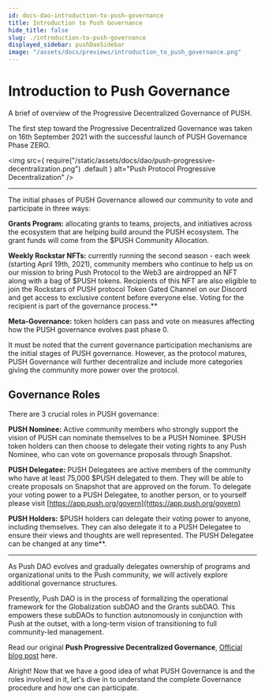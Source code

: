 ```yaml
---
id: docs-dao-introduction-to-push-governance
title: Introduction to Push Governance
hide_title: false
slug: ./introduction-to-push-governance
displayed_sidebar: pushDaoSidebar
image: "/assets/docs/previews/introduction_to_push_governance.png"
---
```


# Introduction to Push Governance

A brief of overview of the Progressive Decentralized Governance of PUSH.

The first step toward the Progressive Decentralized Governance was taken on 16th September 2021 with the successful launch of PUSH Governance Phase ZERO.

<img
  src={
    require("/static/assets/docs/dao/push-progressive-decentralization.png")
      .default
  }
  alt="Push Protocol Progressive Decentralization"
/>

---

The initial phases of PUSH Governance allowed our community to vote and participate in three ways:

**Grants Program:** allocating grants to teams, projects, and initiatives across the ecosystem that are helping build around the PUSH ecosystem. The grant funds will come from the $PUSH Community Allocation.

**Weekly Rockstar NFTs:** currently running the second season - each week (starting April 19th, 2021), community members who continue to help us on our mission to bring Push Protocol to the Web3 are airdropped an NFT along with a bag of $PUSH tokens. Recipients of this NFT are also eligible to join the Rockstars of PUSH protocol Token Gated Channel on our Discord and get access to exclusive content before everyone else. Voting for the recipient is part of the governance process.\*\*

**Meta-Governance:** token holders can pass and vote on measures affecting how the PUSH governance evolves past phase 0.

It must be noted that the current governance participation mechanisms are the initial stages of PUSH governance. However, as the protocol matures, PUSH Governance will further decentralize and include more categories giving the community more power over the protocol.

## Governance Roles

There are 3 crucial roles in PUSH governance:

**PUSH Nominee:** Active community members who strongly support the vision of PUSH can nominate themselves to be a PUSH Nominee. $PUSH token holders can then choose to delegate their voting rights to any Push Nominee, who can vote on governance proposals through Snapshot.

**PUSH Delegatee:** PUSH Delegatees are active members of the community who have at least 75,000 $PUSH delegated to them. They will be able to create proposals on Snapshot that are approved on the forum. To delegate your voting power to a PUSH Delegatee, to another person, or to yourself please visit [https://app.push.org/govern](https://app.push.org/govern)

**PUSH Holders:** $PUSH holders can delegate their voting power to anyone, including themselves. They can also delegate it to a PUSH Delegatee to ensure their views and thoughts are well represented. The PUSH Delegatee can be changed at any time\*\*.

---

As Push DAO evolves and gradually delegates ownership of programs and organizational units to the Push community, we will actively explore additional governance structures.

Presently, Push DAO is in the process of formalizing the operational framework for the Globalization subDAO and the Grants subDAO.
This empowers these subDAOs to function autonomously in conjunction with Push at the outset, with a long-term vision of transitioning to full community-led management.

Read our original **Push Progressive Decentralized Governance**, [Official blog post](https://medium.com/ethereum-push-notification-service/epns-governance-goes-live-lets-push-for-progressive-decentralized-governance-7448b58b89b4) here.

Alright! Now that we have a good idea of what PUSH Governance is and the roles involved in it, let's dive in to understand the complete Governance procedure and how one can participate.
